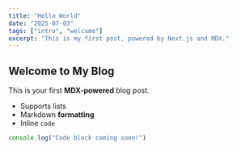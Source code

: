 ```yaml
---
title: "Hello World"
date: "2025-07-03"
tags: ["intro", "welcome"]
excerpt: "This is my first post, powered by Next.js and MDX."
---
```


## Welcome to My Blog

This is your first **MDX-powered** blog post.

- Supports lists
- Markdown **formatting**
- Inline `code`

```js
console.log("Code block coming soon!")
```
